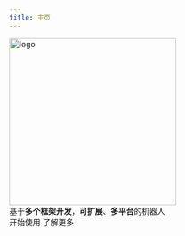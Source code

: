 ```yaml
---
title: 主页
---
```



<div className={styles.hero}>
<div className={styles.heroInner}>
<Heading as="h1" className={styles.heroProjectTagline}>
<img
width="300"
className={styles.heroLogo}
src="https://s2.loli.net/2023/08/24/7HGPQ92Ro38yS6z.png"
alt="logo"
/>
<div className={styles.heroTitle}>
基于<b>多个框架开发</b>，<b>可扩展</b>、<b>多平台</b>的机器人
</div>
</Heading>
<div className={styles.indexCtas}>
<Link className="button button--primary" to="/docs/development/deploy">开始使用</Link>
<Link className="button button--info" to="/docs/intro">了解更多</Link>
</div>
</div>
</div>
<HomepageFeatures />
